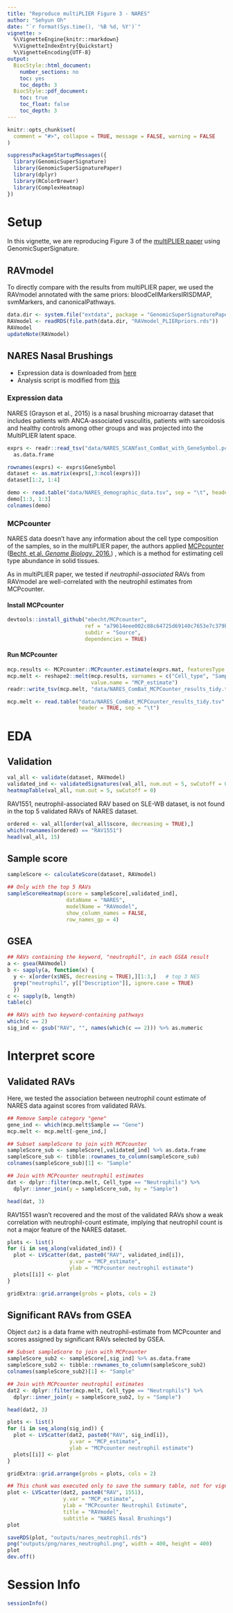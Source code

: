 ```yaml
---
title: "Reproduce multiPLIER Figure 3 - NARES"
author: "Sehyun Oh"
date: "`r format(Sys.time(), '%B %d, %Y')`"
vignette: >
  %\VignetteEngine{knitr::rmarkdown}
  %\VignetteIndexEntry{Quickstart}
  %\VignetteEncoding{UTF-8}
output:
  BiocStyle::html_document:
    number_sections: no
    toc: yes
    toc_depth: 3
  BiocStyle::pdf_document:
    toc: true
    toc_float: false
    toc_depth: 3
---
```


```r
knitr::opts_chunk$set(
  comment = "#>", collapse = TRUE, message = FALSE, warning = FALSE 
)
```

```r
suppressPackageStartupMessages({
  library(GenomicSuperSignature)
  library(GenomicSuperSignaturePaper)
  library(dplyr)
  library(RColorBrewer)
  library(ComplexHeatmap)
})
```


# Setup
In this vignette, we are reproducing Figure 3 of the [multiPLIER paper](https://www.sciencedirect.com/science/article/pii/S240547121930119X?via%3Dihub)
using GenomicSuperSignature.

## RAVmodel
To directly compare with the results from multiPLIER paper, we used the RAVmodel
annotated with the same priors: bloodCellMarkersIRISDMAP, svmMarkers, and canonicalPathways.

```r
data.dir <- system.file("extdata", package = "GenomicSuperSignaturePaper")
RAVmodel <- readRDS(file.path(data.dir, "RAVmodel_PLIERpriors.rds"))
RAVmodel
updateNote(RAVmodel)
```


## NARES Nasal Brushings
- Expression data is downloaded from [here](https://github.com/greenelab/multi-plier/blob/master/data/expression_data/NARES_SCANfast_ComBat_with_GeneSymbol.pcl)      
- Analysis script is modified from [this](https://github.com/greenelab/multi-plier/blob/master/14-NARES_MCPcounter.Rmd)

### Expression data
NARES (Grayson et al., 2015) is a nasal brushing microarray dataset that includes 
patients with ANCA-associated vasculitis, patients with sarcoidosis and healthy 
controls among other groups and was projected into the MultiPLIER latent space.    

```r
exprs <- readr::read_tsv("data/NARES_SCANfast_ComBat_with_GeneSymbol.pcl") %>% 
  as.data.frame

rownames(exprs) <- exprs$GeneSymbol
dataset <- as.matrix(exprs[,3:ncol(exprs)])
dataset[1:2, 1:4]
```

```r
demo <- read.table("data/NARES_demographic_data.tsv", sep = "\t", header = TRUE)
demo[1:3, 1:3]
colnames(demo)
```

### MCPcounter
NARES data doesn't have any information about the cell type composition of the 
samples, so in the multiPLIER paper, the authors applied [MCPcounter](https://github.com/ebecht/MCPcounter/tree/a79614eee002c88c64725d69140c7653e7c379b4) 
([Becht, et al. _Genome Biology_. 2016.](https://doi.org/10.1186/s13059-016-1070-5))
, which is a method for estimating cell type abundance in solid tissues.

As in multiPLIER paper, we tested if *neutrophil-associated* RAVs from RAVmodel 
are well-correlated with the neutrophil estimates from MCPcounter.

#### Install MCPcounter
```r
devtools::install_github("ebecht/MCPcounter", 
                         ref = "a79614eee002c88c64725d69140c7653e7c379b4",
                         subdir = "Source",
                         dependencies = TRUE)
```

#### Run MCPcounter
```r
mcp.results <- MCPcounter::MCPcounter.estimate(exprs.mat, featuresType = "HUGO_symbols")
mcp.melt <- reshape2::melt(mcp.results, varnames = c("Cell_type", "Sample"),
                           value.name = "MCP_estimate")
readr::write_tsv(mcp.melt, "data/NARES_ComBat_MCPCounter_results_tidy.tsv")
```

```r
mcp.melt <- read.table("data/NARES_ComBat_MCPCounter_results_tidy.tsv", 
                       header = TRUE, sep = "\t")
```








# EDA
## Validation

```r
val_all <- validate(dataset, RAVmodel) 
validated_ind <- validatedSignatures(val_all, num.out = 5, swCutoff = 0, indexOnly = TRUE)
heatmapTable(val_all, num.out = 5, swCutoff = 0)
```

RAV1551, neutrophil-associated RAV based on SLE-WB dataset, is not found in the 
top 5 validated RAVs of NARES dataset.

```r
ordered <- val_all[order(val_all$score, decreasing = TRUE),]
which(rownames(ordered) == "RAV1551")
head(val_all, 15)
```

## Sample score
```r
sampleScore <- calculateScore(dataset, RAVmodel)
```

```r
## Only with the top 5 RAVs
sampleScoreHeatmap(score = sampleScore[,validated_ind],
                   dataName = "NARES",
                   modelName = "RAVmodel",
                   show_column_names = FALSE,
                   row_names_gp = 4)
```

## GSEA
```r
## RAVs containing the keyword, "neutrophil", in each GSEA result
a <- gsea(RAVmodel)
b <- sapply(a, function(x) {
  y <- x[order(x$NES, decreasing = TRUE),][1:3,]   # top 3 NES
  grep("neutrophil", y[["Description"]], ignore.case = TRUE)
  })
c <- sapply(b, length)
table(c)

## RAVs with two keyword-containing pathways
which(c == 2)
sig_ind <- gsub("RAV", "", names(which(c == 2))) %>% as.numeric
```




# Interpret score
## Validated RAVs
Here, we tested the association between neutrophil count estimate of NARES data
against scores from validated RAVs.

```r
## Remove Sample category "gene"
gene_ind <- which(mcp.melt$Sample == "Gene")
mcp.melt <- mcp.melt[-gene_ind,]

## Subset sampleScore to join with MCPcounter
sampleScore_sub <- sampleScore[,validated_ind] %>% as.data.frame
sampleScore_sub <- tibble::rownames_to_column(sampleScore_sub)
colnames(sampleScore_sub)[1] <- "Sample"

## Join with MCPcounter neutrophil estimates
dat <- dplyr::filter(mcp.melt, Cell_type == "Neutrophils") %>%
  dplyr::inner_join(y = sampleScore_sub, by = "Sample")

head(dat, 3)
```

RAV1551 wasn't recovered and the most of the validated RAVs show a weak correlation
with neutrophil-count estimate, implying that neutrophil count is not a major 
feature of the NARES dataset.

```r
plots <- list()
for (i in seq_along(validated_ind)) {
  plot <- LVScatter(dat, paste0("RAV", validated_ind[i]), 
                    y.var = "MCP_estimate",
                    ylab = "MCPcounter neutrophil estimate")
  plots[[i]] <- plot
}

gridExtra::grid.arrange(grobs = plots, cols = 2)
```

## Significant RAVs from GSEA
Object `dat2` is a data frame with neutrophil-estimate from MCPcounter and scores
assigned by significant RAVs selected by GSEA.

```r
## Subset sampleScore to join with MCPcounter
sampleScore_sub2 <- sampleScore[,sig_ind] %>% as.data.frame
sampleScore_sub2 <- tibble::rownames_to_column(sampleScore_sub2)
colnames(sampleScore_sub2)[1] <- "Sample"

## Join with MCPcounter neutrophil estimates
dat2 <- dplyr::filter(mcp.melt, Cell_type == "Neutrophils") %>%
  dplyr::inner_join(y = sampleScore_sub2, by = "Sample")

head(dat2, 3)
```

```r
plots <- list()
for (i in seq_along(sig_ind)) {
  plot <- LVScatter(dat2, paste0("RAV", sig_ind[i]), 
                    y.var = "MCP_estimate",
                    ylab = "MCPcounter neutrophil estimate")
  plots[[i]] <- plot
}

gridExtra::grid.arrange(grobs = plots, cols = 2)
```

```r
## This chunk was executed only to save the summary table, not for vignettes.
plot <- LVScatter(dat2, paste0("RAV", 1551), 
                  y.var = "MCP_estimate",
                  ylab = "MCPcounter Neutrophil Estimate",
                  title = "RAVmodel",
                  subtitle = "NARES Nasal Brushings")
plot

saveRDS(plot, "outputs/nares_neutrophil.rds")
png("outputs/png/nares_neutrophil.png", width = 400, height = 400)
plot
dev.off()
```




# Session Info
```r
sessionInfo()
```
